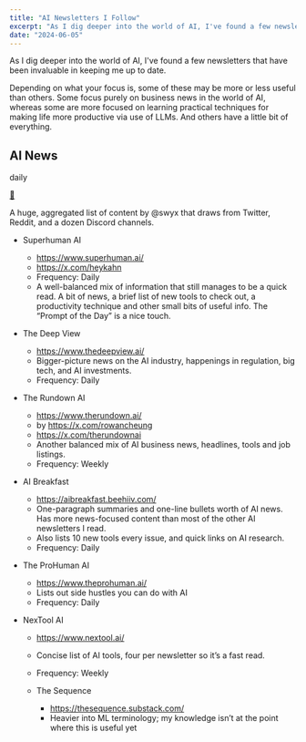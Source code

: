 ```yaml
---
title: "AI Newsletters I Follow"
excerpt: "As I dig deeper into the world of AI, I've found a few newsletters that have been invaluable in keeping me up to date."
date: "2024-06-05"
---
```


As I dig deeper into the world of AI, I've found a few newsletters that have been invaluable in keeping me up to date.

Depending on what your focus is, some of these may be more or less useful than others. Some focus purely on business news in the world of AI, whereas some are more focused on learning practical techniques for making life more productive via use of LLMs. And others have a little bit of everything.


## AI News

<Badge variant="frequency">daily</Badge>

<a href="https://buttondown.email/ainews">🔗</a>

A huge, aggregated list of content by @swyx that draws from Twitter, Reddit, and a dozen Discord channels.

- Superhuman AI
    - https://www.superhuman.ai/
    - https://x.com/heykahn
    - Frequency: Daily
    - A well-balanced mix of information that still manages to be a quick read. A bit of news, a brief list of new tools to check out, a productivity technique and other small bits of useful info. The “Prompt of the Day” is a nice touch.

- The Deep View
    - https://www.thedeepview.ai/
    - Bigger-picture news on the AI industry, happenings in regulation, big tech, and AI investments.
    - Frequency: Daily
- The Rundown AI
    - https://www.therundown.ai/
    - by https://x.com/rowancheung
    - https://x.com/therundownai
    - Another balanced mix of AI business news, headlines, tools and job listings.
    - Frequency: Weekly
- AI Breakfast
    - https://aibreakfast.beehiiv.com/
    - One-paragraph summaries and one-line bullets worth of AI news. Has more news-focused content than most of the other AI newsletters I read.
    - Also lists 10 new tools every issue, and quick links on AI research.
    - Frequency: Daily
- The ProHuman AI
    - https://www.theprohuman.ai/
    - Lists out side hustles you can do with AI
    - Frequency: Daily
- NexTool AI
    - https://www.nextool.ai/
    - Concise list of AI tools, four per newsletter so it’s a fast read.
    - Frequency: Weekly


  - The Sequence
    - https://thesequence.substack.com/
    - Heavier into ML terminology; my knowledge isn’t at the point where this is useful yet